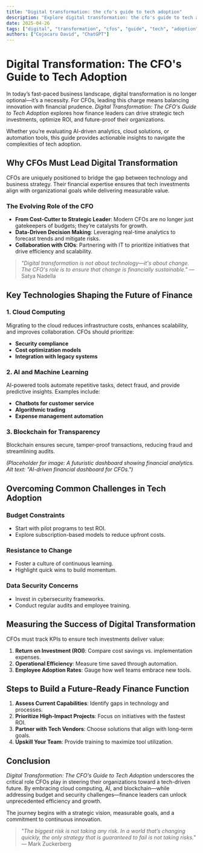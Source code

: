 ```yaml
---
title: "Digital transformation: the cfo's guide to tech adoption"
description: "Explore digital transformation: the cfo's guide to tech adoption in this detailed guide, offering insights, strategies, and practical tips to enhance your understanding and application of the topic."
date: 2025-04-26
tags: ["digital", "transformation", "cfos", "guide", "tech", "adoption"]
authors: ["Cojocaru David", "ChatGPT"]
---
```


# Digital Transformation: The CFO's Guide to Tech Adoption  

In today’s fast-paced business landscape, digital transformation is no longer optional—it’s a necessity. For CFOs, leading this charge means balancing innovation with financial prudence. *Digital Transformation: The CFO's Guide to Tech Adoption* explores how finance leaders can drive strategic tech investments, optimize ROI, and future-proof their organizations.  

Whether you’re evaluating AI-driven analytics, cloud solutions, or automation tools, this guide provides actionable insights to navigate the complexities of tech adoption.  

## Why CFOs Must Lead Digital Transformation  

CFOs are uniquely positioned to bridge the gap between technology and business strategy. Their financial expertise ensures that tech investments align with organizational goals while delivering measurable value.  

### The Evolving Role of the CFO  
- **From Cost-Cutter to Strategic Leader**: Modern CFOs are no longer just gatekeepers of budgets; they’re catalysts for growth.  
- **Data-Driven Decision Making**: Leveraging real-time analytics to forecast trends and mitigate risks.  
- **Collaboration with CIOs**: Partnering with IT to prioritize initiatives that drive efficiency and scalability.  

> *"Digital transformation is not about technology—it's about change. The CFO's role is to ensure that change is financially sustainable."* — Satya Nadella  

## Key Technologies Shaping the Future of Finance  

### 1. Cloud Computing  
Migrating to the cloud reduces infrastructure costs, enhances scalability, and improves collaboration. CFOs should prioritize:  
- **Security compliance**  
- **Cost optimization models**  
- **Integration with legacy systems**  

### 2. AI and Machine Learning  
AI-powered tools automate repetitive tasks, detect fraud, and provide predictive insights. Examples include:  
- **Chatbots for customer service**  
- **Algorithmic trading**  
- **Expense management automation**  

### 3. Blockchain for Transparency  
Blockchain ensures secure, tamper-proof transactions, reducing fraud and streamlining audits.  

*(Placeholder for image: A futuristic dashboard showing financial analytics. Alt text: "AI-driven financial dashboard for CFOs.")*  

## Overcoming Common Challenges in Tech Adoption  

### Budget Constraints  
- Start with pilot programs to test ROI.  
- Explore subscription-based models to reduce upfront costs.  

### Resistance to Change  
- Foster a culture of continuous learning.  
- Highlight quick wins to build momentum.  

### Data Security Concerns  
- Invest in cybersecurity frameworks.  
- Conduct regular audits and employee training.  

## Measuring the Success of Digital Transformation  

CFOs must track KPIs to ensure tech investments deliver value:  
1. **Return on Investment (ROI)**: Compare cost savings vs. implementation expenses.  
2. **Operational Efficiency**: Measure time saved through automation.  
3. **Employee Adoption Rates**: Gauge how well teams embrace new tools.  

## Steps to Build a Future-Ready Finance Function  

1. **Assess Current Capabilities**: Identify gaps in technology and processes.  
2. **Prioritize High-Impact Projects**: Focus on initiatives with the fastest ROI.  
3. **Partner with Tech Vendors**: Choose solutions that align with long-term goals.  
4. **Upskill Your Team**: Provide training to maximize tool utilization.  

## Conclusion  

*Digital Transformation: The CFO's Guide to Tech Adoption* underscores the critical role CFOs play in steering their organizations toward a tech-driven future. By embracing cloud computing, AI, and blockchain—while addressing budget and security challenges—finance leaders can unlock unprecedented efficiency and growth.  

The journey begins with a strategic vision, measurable goals, and a commitment to continuous innovation.  

> *"The biggest risk is not taking any risk. In a world that’s changing quickly, the only strategy that is guaranteed to fail is not taking risks."* — Mark Zuckerberg
